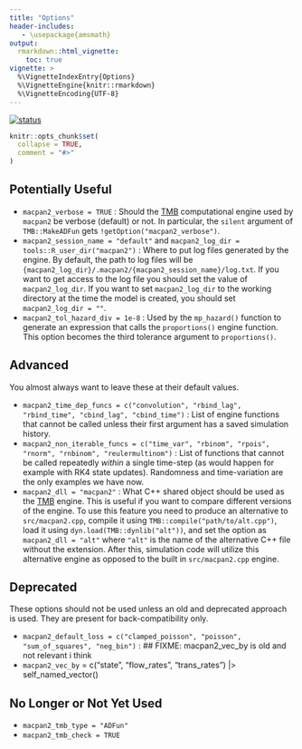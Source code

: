 ```yaml
---
title: "Options"
header-includes:
   - \usepackage{amsmath}
output: 
  rmarkdown::html_vignette:
    toc: true
vignette: >
  %\VignetteIndexEntry{Options}
  %\VignetteEngine{knitr::rmarkdown}
  %\VignetteEncoding{UTF-8}
---
```


[![status](https://img.shields.io/badge/status-working%20draft-red)](https://canmod.github.io/macpan2/articles/vignette-status#working-draft)

```r
knitr::opts_chunk$set(
  collapse = TRUE,
  comment = "#>"
)
```

## Potentially Useful

* `macpan2_verbose = TRUE` : Should the [TMB](https://github.com/kaskr/adcomp) computational engine used by `macpan2` be verbose (default) or not. In particular, the `silent` argument of `TMB::MakeADFun` gets `!getOption("macpan2_verbose")`.
* `macpan2_session_name = "default"` and `macpan2_log_dir = tools::R_user_dir("macpan2")` : Where to put log files generated by the engine. By default, the path to log files will be `{macpan2_log_dir}/.macpan2/{macpan2_session_name}/log.txt`. If you want to get access to the log file you should set the value of `macpan2_log_dir`. If you want to set `macpan2_log_dir` to the working directory at the time the model is created, you should set `macpan2_log_dir = ""`.
* `macpan2_tol_hazard_div = 1e-8` : Used by the `mp_hazard()` function to generate an expression that calls the `proportions()` engine function. This option becomes the third tolerance argument to `proportions()`.

## Advanced

You almost always want to leave these at their default values.

* `macpan2_time_dep_funcs = c("convolution", "rbind_lag", "rbind_time", "cbind_lag", "cbind_time")` : List of engine functions that cannot be called unless their first argument has a saved simulation history.
* `macpan2_non_iterable_funcs = c("time_var", "rbinom", "rpois", "rnorm", "rnbinom", "reulermultinom")` : List of functions that cannot be called repeatedly _within_ a single time-step (as would happen for example with RK4 state updates). Randomness and time-variation are the only examples we have now.
* `macpan2_dll = "macpan2"` : What C++ shared object should be used as the [TMB](https://github.com/kaskr/adcomp) engine. This is useful if you want to compare different versions of the engine. To use this feature you need to produce an alternative to `src/macpan2.cpp`, compile it using `TMB::compile("path/to/alt.cpp")`, load it using `dyn.load(TMB::dynlib("alt"))`, and set the option as `macpan2_dll = "alt"` where `"alt"` is the name of the alternative C++ file without the extension. After this, simulation code will utilize this alternative engine as opposed to the built in `src/macpan2.cpp` engine.

## Deprecated

These options should not be used unless an old and deprecated approach is used. They are present for back-compatibility only.

* `macpan2_default_loss = c("clamped_poisson", "poisson", "sum_of_squares", "neg_bin")` : 
      ## FIXME: macpan2_vec_by is old and not relevant i think
* `macpan2_vec_by` = c("state", "flow_rates", "trans_rates") |> self_named_vector()

## No Longer or Not Yet Used

* `macpan2_tmb_type = "ADFun"`
* `macpan2_tmb_check = TRUE`
